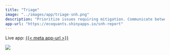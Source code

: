 ```yaml
---
title: "Triage"
image: "../images/app/triage-snh.png"
description: "Prioritize issues requiring mitigation. Communicate between entities and produce a timeline with status."
app-url: "https://ecoquants.shinyapps.io/snh-report"
---
```


Live app: [{{< meta app-url >}}]({{< meta app-url >}})

![](`r rmarkdown::metadata$image[1]`)
